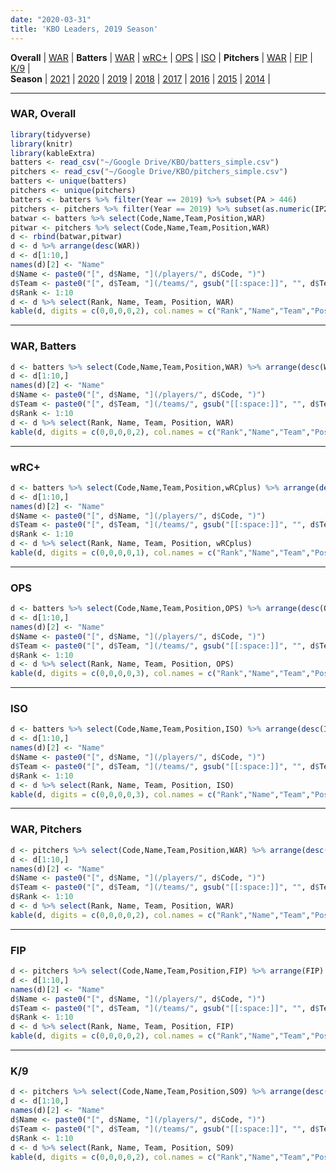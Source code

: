 ```yaml
---
date: "2020-03-31"
title: 'KBO Leaders, 2019 Season'
---
```

**Overall** | [WAR](#war) | **Batters** | [WAR](#warbat) | [wRC+](#wrcplus) | [OPS](#ops) | [ISO](#iso) | **Pitchers** | [WAR](#warpit) | [FIP](#fip) | [K/9](#k9) |
<br>
**Season** | [2021](/leaders/) | [2020](/leaders-2020) | [2019](/leaders-2019) | [2018](/leaders-2018/) | [2017](/leaders-2017) | [2016](/leaders-2016) | [2015](/leaders-2015) | [2014](/leaders-2014) |

***
### WAR, Overall {#war}
```r
library(tidyverse)
library(knitr)
library(kableExtra)
batters <- read_csv("~/Google Drive/KBO/batters_simple.csv")
pitchers <- read_csv("~/Google Drive/KBO/pitchers_simple.csv")
batters <- unique(batters) 
pitchers <- unique(pitchers)
batters <- batters %>% filter(Year == 2019) %>% subset(PA > 446)
pitchers <- pitchers %>% filter(Year == 2019) %>% subset(as.numeric(IP2) > 100)
batwar <- batters %>% select(Code,Name,Team,Position,WAR)
pitwar <- pitchers %>% select(Code,Name,Team,Position,WAR)
d <- rbind(batwar,pitwar)
d <- d %>% arrange(desc(WAR))
d <- d[1:10,]
names(d)[2] <- "Name"
d$Name <- paste0("[", d$Name, "](/players/", d$Code, ")")
d$Team <- paste0("[", d$Team, "](/teams/", gsub("[[:space:]]", "", d$Team), ")")
d$Rank <- 1:10
d <- d %>% select(Rank, Name, Team, Position, WAR)
kable(d, digits = c(0,0,0,0,2), col.names = c("Rank","Name","Team","Pos","WAR")) %>% kable_styling(bootstrap_options = c("striped", "hover"), fixed_thead = T)  %>% column_spec(2, bold = T, border_right = F)
```
***
### WAR, Batters {#warbat}
```r
d <- batters %>% select(Code,Name,Team,Position,WAR) %>% arrange(desc(WAR))
d <- d[1:10,]
names(d)[2] <- "Name"
d$Name <- paste0("[", d$Name, "](/players/", d$Code, ")")
d$Team <- paste0("[", d$Team, "](/teams/", gsub("[[:space:]]", "", d$Team), ")")
d$Rank <- 1:10
d <- d %>% select(Rank, Name, Team, Position, WAR)
kable(d, digits = c(0,0,0,0,2), col.names = c("Rank","Name","Team","Pos","WAR")) %>% kable_styling(bootstrap_options = c("striped", "hover"), fixed_thead = T)  %>% column_spec(2, bold = T, border_right = F)
```
***
### wRC+ {#wrcplus}
```r
d <- batters %>% select(Code,Name,Team,Position,wRCplus) %>% arrange(desc(wRCplus))
d <- d[1:10,]
names(d)[2] <- "Name"
d$Name <- paste0("[", d$Name, "](/players/", d$Code, ")")
d$Team <- paste0("[", d$Team, "](/teams/", gsub("[[:space:]]", "", d$Team), ")")
d$Rank <- 1:10
d <- d %>% select(Rank, Name, Team, Position, wRCplus)
kable(d, digits = c(0,0,0,0,1), col.names = c("Rank","Name","Team","Pos","wRC+")) %>% kable_styling(bootstrap_options = c("striped", "hover"), fixed_thead = T)  %>% column_spec(2, bold = T, border_right = F)
```
***
### OPS {#ops}
```r
d <- batters %>% select(Code,Name,Team,Position,OPS) %>% arrange(desc(OPS))
d <- d[1:10,]
names(d)[2] <- "Name"
d$Name <- paste0("[", d$Name, "](/players/", d$Code, ")")
d$Team <- paste0("[", d$Team, "](/teams/", gsub("[[:space:]]", "", d$Team), ")")
d$Rank <- 1:10
d <- d %>% select(Rank, Name, Team, Position, OPS)
kable(d, digits = c(0,0,0,0,3), col.names = c("Rank","Name","Team","Pos","OPS")) %>% kable_styling(bootstrap_options = c("striped", "hover"), fixed_thead = T)  %>% column_spec(2, bold = T, border_right = F)
```
***
### ISO {#iso}
```r
d <- batters %>% select(Code,Name,Team,Position,ISO) %>% arrange(desc(ISO))
d <- d[1:10,]
names(d)[2] <- "Name"
d$Name <- paste0("[", d$Name, "](/players/", d$Code, ")")
d$Team <- paste0("[", d$Team, "](/teams/", gsub("[[:space:]]", "", d$Team), ")")
d$Rank <- 1:10
d <- d %>% select(Rank, Name, Team, Position, ISO)
kable(d, digits = c(0,0,0,0,3), col.names = c("Rank","Name","Team","Pos","ISO")) %>% kable_styling(bootstrap_options = c("striped", "hover"), fixed_thead = T)  %>% column_spec(2, bold = T, border_right = F)
```
***
### WAR, Pitchers {#warpit}
```r
d <- pitchers %>% select(Code,Name,Team,Position,WAR) %>% arrange(desc(WAR))
d <- d[1:10,]
names(d)[2] <- "Name"
d$Name <- paste0("[", d$Name, "](/players/", d$Code, ")")
d$Team <- paste0("[", d$Team, "](/teams/", gsub("[[:space:]]", "", d$Team), ")")
d$Rank <- 1:10
d <- d %>% select(Rank, Name, Team, Position, WAR)
kable(d, digits = c(0,0,0,0,2), col.names = c("Rank","Name","Team","Pos","WAR")) %>% kable_styling(bootstrap_options = c("striped", "hover"), fixed_thead = T)  %>% column_spec(2, bold = T, border_right = F)
```
***
### FIP {#fip}
```r
d <- pitchers %>% select(Code,Name,Team,Position,FIP) %>% arrange(FIP)
d <- d[1:10,]
names(d)[2] <- "Name"
d$Name <- paste0("[", d$Name, "](/players/", d$Code, ")")
d$Team <- paste0("[", d$Team, "](/teams/", gsub("[[:space:]]", "", d$Team), ")")
d$Rank <- 1:10
d <- d %>% select(Rank, Name, Team, Position, FIP)
kable(d, digits = c(0,0,0,0,2), col.names = c("Rank","Name","Team","Pos","FIP")) %>% kable_styling(bootstrap_options = c("striped", "hover"), fixed_thead = T)  %>% column_spec(2, bold = T, border_right = F)
```
***
### K/9 {#k9}
```r
d <- pitchers %>% select(Code,Name,Team,Position,SO9) %>% arrange(desc(SO9))
d <- d[1:10,]
names(d)[2] <- "Name"
d$Name <- paste0("[", d$Name, "](/players/", d$Code, ")")
d$Team <- paste0("[", d$Team, "](/teams/", gsub("[[:space:]]", "", d$Team), ")")
d$Rank <- 1:10
d <- d %>% select(Rank, Name, Team, Position, SO9)
kable(d, digits = c(0,0,0,0,2), col.names = c("Rank","Name","Team","Pos","K/9")) %>% kable_styling(bootstrap_options = c("striped", "hover"), fixed_thead = T)  %>% column_spec(2, bold = T, border_right = F)
```